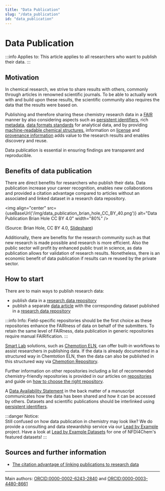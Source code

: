 ```yaml
---
title: "Data Publication"
slug: "/data_publication"
id: "data_publication"
---
```



# Data Publication

:::info Applies to:
This article applies to all researchers who want to publish their data.
:::

## Motivation

In chemical research, we strive to share results with others, commonly through articles in renowned scientific journals. To be able to actually work with and build upon these results, the scientific community also requires the data that the results were based on. 

Publishing and therefore sharing these chemistry research data in a [FAIR](/docs/fair) manner by also considering aspects such as [persistent identifiers](/docs/pid/), rich [metadata](/docs/metadata), [data formats standards](/docs/format_standards) for analytical data, and by providing [machine-readable chemical structures](/docs/machine-readable_chemical_structures), information on [license](/docs/licences/) and [provenance information](/docs/provenance/) adds value to the research results and enables discovery and reuse. 

Data publication is essential in ensuring findings are transparent and reproducible.

## Benefits of data publication

There are direct benefits for researchers who publish their data. Data publication increase your career recognition, enables new collaborations and provided a citation advantage compared to articles without an associated and linked dataset in a research data repository.

<img align="center" src={useBaseUrl('/img/data_publication_brian_hole_CC_BY_40.png')} alt="Data Publication Brian Hole CC BY 4.0" width="80%" />

(Source: Brian Hole, CC BY 4.0, [Slideshare](https://www.slideshare.net/brianhole/the-journal-of-open-archaeology-data-and-prime-incentivising-open-data-archiving))

 Additionally, there are benefits for the research community such as that new research is made possible and research is more efficient. Also the public sector will profit by enhanced public trust in science, as data publication allows for validation of research results.  Nonetheless, there is an economic benefit of data publication if results can re reused by the private sector.

## How to start

There are to main ways to publish research data:

- publish data in a [research data repository](/docs/repositories/)
- publish a separate [data article](/docs/data_articles/) with the corresponding dataset published in a [research data repository](/docs/repositories/)

:::info Info:
Field-specific repositories should be the first choice as these repositories enhance the FAIRness of data on behalf of the submitters. To retain the same level of FAIRness, data publication in generic repositories require manual FAIRification. 
:::

[Smart Lab](/docs/smartlab) solutions, such as [Chemotion ELN](/docs/chemotion_eln/), can offer built-in workflows to assist researchers in publishing data. If the data is already documented in a structured way in Chemtotion ELN, then the data can also be published in this structured way via [Chemotion Repository](https://www.chemotion-repository.net/).

Further information on other repositories including a list of recommended chemistry-friendly repositories is provided in our articles on [repositories](/docs/repositories) and guide on [how to choose the right repository](/docs/choose_repository).

A [Data Availability Statement](/docs/data_availability_statement) in the back matter of a manuscript communicates how the data has been shared and how it can be accessed by others. Datasets and scientific publications should be interlinked using [persistent identifiers](/docs/pid/). <!-- include more information on linking datasets to published article once we have best practice examples (De Gruyter pilot)-->

:::danger Notice:  
Still confused on how data publication in chemistry may look like? We do provide a consulting and data stewardship service via our [Lead by Example](/docs/lbe_intro/) project. Have a look at [Lead by Example Datasets](/docs/datasets) for one of NFDI4Chem's featured datasets!
:::

## Sources and further information

- [The citation advantage of linking publications to research data](https://doi.org/10.1371/journal.pone.0230416)

----
Main authors: [ORCID:0000-0002-6243-2840](https://orcid.org/0000-0002-6243-2840) and [ORCID:0000-0003-4480-8661](https://orcid.org/0000-0003-4480-8661)
